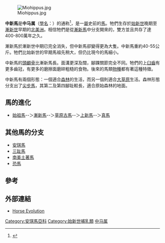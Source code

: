 {{Automatic Taxobox
| fossil_range = 晚[[始新世|始新世]]至晚[[漸新世|漸新世]]
| image = File:Turtle Cove mural - Roger Witter (Miohippus & Mesocyon).jpg
| image_width = 300px
| image_caption = 中新馬復完圖畫
| taxon=Miohippus
| authority = [[奧塞內爾·查利斯·馬什|Marsh]], 1874
}}
[[File:Miohippus.jpg|thumb]]

'''中新馬'''是'''中马属'''（[[學名|學名]]：{{lang|la|''Miohippus''}}）的通称<ref name=McK&B>{{cite book en|author=McKenna, M. C, and S. K. Bell|year=1997|title=Classification of Mammals Above the Species Level|publisher=Columbia University Press|id=ISBN 023111012X}}</ref>，是一[[屬|屬]]史前的[[馬|馬]]。牠們生存於[[始新世|始新世]]晚期至[[漸新世|漸新世]]早期的[[北美洲|北美洲]]。相信牠們是從[[漸新馬|漸新馬]]中分支開來的，雙方並且共存了達400-800萬年之久。

漸新馬於漸新世中期已完全消失，但中新馬卻變得更為大隻。中新馬重約40-55公斤。牠們比始新世的早期馬祖先稍大，但仍比現今的馬細小。

中新馬的[[頭顱骨|頭顱骨]]比漸新馬長。面溝更深及闊，腳踝關節完全不同。牠們的上[[臼齒|臼齒]]有更多齒冠，有更多的磨擦面磨碎粗糙的食物。後來的馬類[[物種|物種]]都有著這種特徵。

中新馬有兩個形態：一個適合[[森林|森林]]的生活，而另一個則適合[[大草原|大草原]]生活。森林形態分支出了[[尖步馬|尖步馬]]，其第二及第四腳趾較長，適合原始森林的地面。

==馬的進化==
*[[始祖馬|始祖馬]]--＞[[漸新馬|漸新馬]]--＞[[草原古馬|草原古馬]]--＞[[上新馬|上新馬]]--＞[[馬屬|真馬]]

==其他馬的分支==
*[[安琪馬|安琪馬]]
*[[三趾馬|三趾馬]]
*[[南美土著馬|南美土著馬]]
*[[恐馬屬|恐馬]]

==參考==
{{reflist}}

==外部連結==

* [http://www.talkorigins.org/faqs/horses/horse_evol.html Horse Evolution]{{Wayback|url=http://www.talkorigins.org/faqs/horses/horse_evol.html |date=20191130035441 }}
{{馬科}}
{{Taxonbar|from=Q942905}}

[[Category:安琪馬亞科|Category:安琪馬亞科]]
[[Category:始新世哺乳類|Category:始新世哺乳類]]
[[Category:中马属|]]